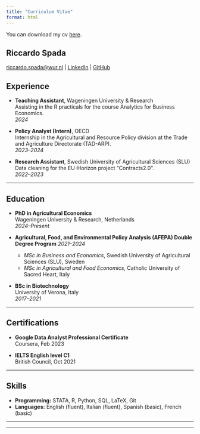 ```yaml
---
title: "Curriculum Vitae"
format: html
---
```


You can download my cv [here](assets/cv.pdf).

<div class="center">

# Riccardo Spada

[riccardo.spada@wur.nl](mailto:riccardo.spada@wur.nl) | [LinkedIn](https://www.linkedin.com/in/riccardo-spada) | [GitHub](https://github.com/blade-sp)

</div>

## Experience

- **Teaching Assistant**, Wageningen University & Research    
  Assisting in the R practicals for the course Analytics for Business Economics. <br>
  *2024*

- **Policy Analyst (Intern)**, OECD   
  Internship in the Agricultural and Resource Policy division at the Trade and Agriculture Directorate (TAD-ARP). <br>
  *2023–2024*

- **Research Assistant**, Swedish University of Agricultural Sciences (SLU)   
  Data cleaning for the EU-Horizon project “Contracts2.0”. <br>
  *2022–2023*

---

## Education

- **PhD in Agricultural Economics**  
  Wageningen University & Research, Netherlands  
  *2024–Present*

- **Agricultural, Food, and Environmental Policy Analysis (AFEPA) Double Degree Program**
*2021–2024*    
  - *MSc in Business and Economics*, Swedish University of Agricultural Sciences (SLU), Sweden
  - *MSc in Agricultural and Food Economics*, Catholic University of Sacred Heart, Italy


- **BSc in Biotechnology**  
  University of Verona, Italy  
  *2017–2021*

---

## Certifications

- **Google Data Analyst Professional Certificate**  
  Coursera, Feb 2023

- **IELTS English level C1**  
  British Council, Oct 2021

---

## Skills

- **Programming:** STATA, R, Python, SQL, LaTeX, Git
- **Languages:** English (fluent), Italian (fluent), Spanish (basic), French (basic)

---


------------------------------------------------------------------------